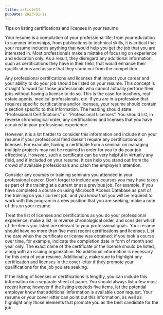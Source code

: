 ```yaml
---
title: article44
pubDate: 2023-01-11
---
```


Tips on listing certifications and licenses in your resume

Your resume is a compilation of your professional life; from your education to summer internships, from publications to technical skills, it is critical that your resume includes anything that would help you get the job that you are interested in. Most professionals make a mistake of focusing on experience and education only. As a result, they disregard any additional information, such as certifications they have in their field, that would enhance their qualifications and assure that they stand out from the competition. 

Any professional certifications and licenses that impact your career and your ability to do your job should be listed on your resume. This concept is straight forward for those professionals who cannot actually perform their jobs without having a license to do so. This is the case for teachers, real estate agents, medical professionals, etc. If you are in a profession that requires specific certifications and/or licenses, your resume should contain a section specific to this information. The heading should state “Professional Certifications” or “Professional Licenses”. You should list, in reverse chronological order, any certifications and licenses that you have acquired in your professional experience. 

However, it is a lot harder to consider this information and include it on your resume if your professional field doesn’t require any certifications or licenses. For example, having a certificate from a seminar on managing multiple projects may not be required in order for you to do your job effectively. However, such a certificate can be very helpful in virtually any field, and if included on your resume, it can help you stand out from the crowd of available professionals and catch the employer’s attention. 

Consider any courses or training seminars you attended in your professional career. Don’t forget to include any courses you may have taken as part of the training at a current or at a previous job. For example, if you have completed a course on using Microsoft Access Database as part of the training on your current job, and you know that you will be required to work with this program in a new position that you are seeking, make a note of this on your resume. 

Treat the list of licenses and certifications as you do your professional experience; make a list, in reverse chronological order, and consider which of the items you listed are relevant to your professional goals. Your resume should have no more than five most recent certifications and licenses. List the date when the certificate or license was obtained; if you took a course over time, for example, indicate the completion date in form of month and year only. The exact name of the certificate or the license should be listed, along with an issuing organization. No additional information is necessary for this area of your resume. Additionally, make sure to highlight any certification and licenses in the cover letter if they promote your qualifications for the job you are seeking. 

If the listing of licenses or certifications is lengthy, you can include this information on a separate sheet of paper. You should always list a few most recent items; however if the listing exceeds five items, let the potential employer know that additional information is available upon request.  Your resume or your cover letter can point out this information, as well as highlight only those elements that promote you as the best candidate for the job.